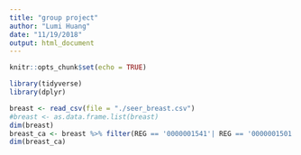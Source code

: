 ```yaml
---
title: "group project"
author: "Lumi Huang"
date: "11/19/2018"
output: html_document
---
```


```r
knitr::opts_chunk$set(echo = TRUE)
```


```r
library(tidyverse)
library(dplyr)
```

```r
breast <- read_csv(file = "./seer_breast.csv")
#breast <- as.data.frame.list(breast)
dim(breast)
breast_ca <- breast %>% filter(REG == '0000001541'| REG == '0000001501'| REG == '0000001531' | REG == '0000001535')
dim(breast_ca)
```